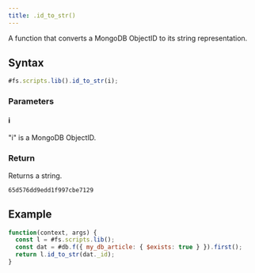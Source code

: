```yaml
---
title: .id_to_str()
---
```


A function that converts a MongoDB ObjectID to its string representation.

## Syntax

```js
#fs.scripts.lib().id_to_str(i);
```

### Parameters

#### i

"i" is a MongoDB ObjectID.

### Return

Returns a string.

```
65d576dd9edd1f997cbe7129
```

## Example

```js
function(context, args) {
  const l = #fs.scripts.lib();
  const dat = #db.f({ my_db_article: { $exists: true } }).first();
  return l.id_to_str(dat._id);
}
```
